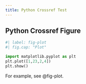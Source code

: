 ```yaml
---
title: Python Crossref Test
---
```


## Python Crossref Figure

```python
#| label: fig-plot
#| fig.cap: "Plot"

import matplotlib.pyplot as plt
plt.plot([1,23,2,4])
plt.show()
```

For example, see @fig-plot.